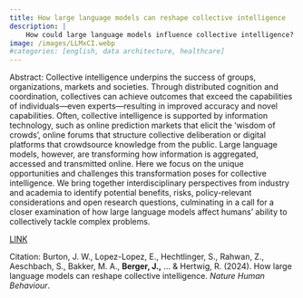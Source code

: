```yaml
---
title: How large language models can reshape collective intelligence
description: |
    How could large language models influence collective intelligence?
image: /images/LLMxCI.webp
#categories: [english, data architecture, healthcare]
---
```


Abstract: Collective intelligence underpins the success of groups, organizations, markets and societies. Through distributed cognition and coordination, collectives can achieve outcomes that exceed the capabilities of individuals—even experts—resulting in improved accuracy and novel capabilities. Often, collective intelligence is supported by information technology, such as online prediction markets that elicit the ‘wisdom of crowds’, online forums that structure collective deliberation or digital platforms that crowdsource knowledge from the public. Large language models, however, are transforming how information is aggregated, accessed and transmitted online. Here we focus on the unique opportunities and challenges this transformation poses for collective intelligence. We bring together interdisciplinary perspectives from industry and academia to identify potential benefits, risks, policy-relevant considerations and open research questions, culminating in a call for a closer examination of how large language models affect humans’ ability to collectively tackle complex problems.

[LINK](https://www.nature.com/articles/s41562-024-01959-9)

Citation: Burton, J. W., Lopez-Lopez, E., Hechtlinger, S., Rahwan, Z., Aeschbach, S., Bakker, M. A., **Berger, J.,** ... & Hertwig, R. (2024). How large language models can reshape collective intelligence. *Nature Human Behaviour*.

